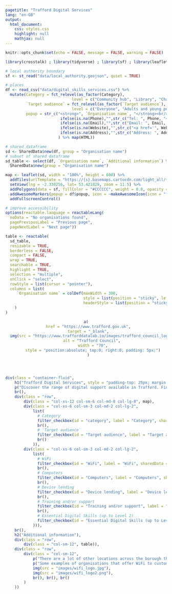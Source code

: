 ```yaml
---
pagetitle: "Trafford Digital Services"
lang: "en-GB"
output: 
  html_document:
    css: styles.css
    highlight: null
    mathjax: null
---
```


```r
knitr::opts_chunk$set(echo = FALSE, message = FALSE, warning = FALSE)

library(crosstalk) ; library(tidyverse) ; library(sf) ; library(leaflet) ; library(leaflet.extras) ; library(reactable) ; library(shiny) ; library(htmlwidgets) ; library(htmltools)

# local authority boundary
sf <- st_read("data/local_authority.geojson", quiet = TRUE)

# places
df <- read_csv("data/digital_skills_services.csv") %>%
  mutate(Category = fct_relevel(as_factor(Category),
                             level = c("Community hub", "Library", "Charity/community group", "Education establishment", "Training provider", "Retailer", "Job Centre")),
         `Target audience` = fct_relevel(as_factor(`Target audience`),
                             level = c("Everyone", "Adults and young people with disabilities", "Customers", "Families", "Individuals with hearing impairment", "Jobseekers", "Older people", "Residents", "Students", "Women", "Young people")),
         popup = str_c("<strong>", `Organisation name`, "</strong><br/>",
                        ifelse(is.na(Phone),"",str_c("Tel: ", Phone, "<br/>")), 
                        ifelse(is.na(Email),"",str_c("Email: ", Email, "<br/>")), 
                        ifelse(is.na(Website),"",str_c("<a href='", Website, "'target='_blank'>Website</a><br/><br/>")),
                        ifelse(is.na(Address),"",str_c("Address: ", Address, ", ", Postcode))
                       ) %>% map(HTML))

# shared dataframe
sd <- SharedData$new(df, group = "Organisation name")
# subset of shared dataframe
sd_table <- select(df, `Organisation name`, `Additional information`) %>%
  SharedData$new(group = "Organisation name")
```

```r
map <- leaflet(sd, width = "100%", height = 600) %>%
  addTiles(urlTemplate = "https://{s}.basemaps.cartocdn.com/light_all/{z}/{x}/{y}{r}.png", attribution = '&copy; <a href="https://www.openstreetmap.org/copyright">OpenStreetMap</a> contributors &copy; <a href="https://carto.com/attributions">CARTO</a> | <a href="https://www.ons.gov.uk/methodology/geography/licences">Contains OS data © Crown copyright and database right (2021)</a>', options = tileOptions(minZoom = 6, maxZoom = 18)) %>%
  setView(lng = -2.330256, lat= 53.421829, zoom = 11.5) %>%
  addPolygons(data = sf, fillColor = "#CCCCCC", weight = 0.8, opacity = 1, color = "#212121") %>%  
  addAwesomeMarkers(popup = df$popup, icon = ~makeAwesomeIcon(icon = "fas fa-hand-pointer", library = "fa", iconColor = "#FFFFFF", markerColor = "blue")) %>%
  addFullscreenControl()
```

```r
# improve accessibility
options(reactable.language = reactableLang(
  noData = "No organisations found",
  pagePreviousLabel = "Previous page",
  pageNextLabel = "Next page"))

table <- reactable(
  sd_table,
  resizable = TRUE,
  borderless = FALSE,
  compact = FALSE,
  wrap = TRUE,
  searchable = TRUE,
  highlight = TRUE,
  selection = "multiple",
  onClick = "select",
  rowStyle = list(cursor = "pointer"),
  columns = list(
     `Organisation name` = colDef(maxWidth = 300,
                                  style = list(position = "sticky", left = 0),
                                  headerStyle = list(position = "sticky", left = 0))
    )
)
```
<header>
```r
a(
  href = "https://www.trafford.gov.uk",
  target = "_blank",
  img(src = "https://www.trafforddatalab.io/images/trafford_council_logo_black_on_white_100px.png", 
      alt = "Trafford Council", 
      width = "70",
      style = "position:absolute; top:0; right:0; padding: 5px;")
  )
```
</header><main>
```r
div(class = "container-fluid",
    h1("Trafford Digital Services", style = "padding-top: 25px; margin-bottom: 20px;"),
    p("Discover the range of digital support available in Trafford. Find details of Wi-Fi hotspots, computer access and device lending schemes, along with contact information and website links to local organisations."),
    br(),
    div(class = "row",
        div(class = "col-xs-12 col-sm-6 col-md-8 col-lg-8", map),
        div(class = "col-xs-6 col-sm-3 col-md-2 col-lg-2", 
            list(
              # Category
              filter_checkbox(id = "category", label = "Category", sharedData = sd, group = ~Category),
              br(),
              # `Target audience`
              filter_checkbox(id = "Target audience", label = "Target audience", sharedData = sd, group = ~`Target audience`),
              br()
            )),
        div(class = "col-xs-6 col-sm-3 col-md-2 col-lg-2", 
            list(
              # WiFi
              filter_checkbox(id = "WiFi", label = "WiFi", sharedData = sd, group = ~ifelse(WiFi == "x", "Available", NA), inline = TRUE),
              br(),
              # Computers
              filter_checkbox(id = "Computers", label = "Computers", sharedData = sd, group = ~ifelse(Computers == "x", "Available", NA), inline = TRUE),
              br(),
              # Device lending
              filter_checkbox(id = "Device lending", label = "Device lending", sharedData = sd, group = ~ifelse(`Device lending` == "x", "Available", NA), inline = TRUE),
              br(),
              # Training and/or support
              filter_checkbox(id = "Training and/or support", label = "Training and/or support", sharedData = sd, group = ~ifelse(`Training and/or support` == "x", "Available", NA), inline = TRUE),
              br(),
              # Essential Digital Skills (up to Level 2)
              filter_checkbox(id = "Essential Digital Skills (up to Level 2)", label = "Essential Digital Skills (up to Level 2)", sharedData = sd, group = ~ifelse(`Essential Digital Skills (up to Level 2)` == "x", "Available", NA), inline = TRUE)
            ))),
    br(),
    h2("Additional information"),
    div(class = "row",
        div(class = "col-sm-12", table)),
    div(class = "row",
        div(class = "col-sm-12", 
            p("There are a lot of other locations across the borough that you are able to access free WiFi. A range of retailers offer these services to paying customers. If you have WiFi at home your provider might also offer free WiFi hotspots while you’re out and about."),
            p("Some examples of organisations that offer WiFi to customers while on their premises are Aldi, McDonalds and Costa Coffee but there are many more. All you need to do is look out for the Free WiFi symbol once you are inside which might look something like this:"),
            img(src = "images/wifi_logo.jpg"),
            img(src = "images/wifi_logo2.png"),
            br(), br(), br()
        )
    ))
```
</main>
<script>
  // Remove the crosstalk selection button from the Leaflet map. Map may not have initialised at this point so set up an interval to keep calling until it has
  var removeSelectionButtonFn = setInterval(removeSelectionButton, 100);
  
  function removeSelectionButton() {
    try {
      // We don't have an id or name so have to do it by classname and then check we have the correct button by testing the 'title' attribute
      var arrEasyButtonContainer = document.getElementsByClassName('easy-button-container');
  
      for (var i = 0; i < arrEasyButtonContainer.length; i++) {
        if (arrEasyButtonContainer[i].childNodes[0].title == "Make a selection") {
          var parent = arrEasyButtonContainer[i].parentNode;
          parent.removeChild(arrEasyButtonContainer[i]);    // remove the whole container plus button
          clearInterval(removeSelectionButtonFn);  // cancel any further calls to this function as we have completed all actions
        }
      }
    }
    catch(e) {
      clearInterval(removeSelectionButtonFn);   // something went wrong so cancel fn call
    }
  }
  
  
  // Add aria-label attribute to the fullscreen Leaflet map button to identify its purpose as the link is empty (assessibility issue)
  // Map may not have initialised at this point so set up an interval to keep calling until it has
  var updateFullscreenButtonFn = setInterval(updateFullscreenButton, 100);
  
  function updateFullscreenButton() {
    try {
      // We don't have an id or name so have to do it by classname
      var arrFullscreenButtonLink = document.getElementsByClassName('leaflet-control-fullscreen-button');
      
      if (arrFullscreenButtonLink.length > 0) {
        // set aria-label to describe the function of the link/button
        arrFullscreenButtonLink[0].setAttribute('aria-label', 'Maximise/minimise map.');
        
        clearInterval(updateFullscreenButtonFn);    // cancel any further calls to this function as we have completed all actions
      }
    }
    catch(e) {
      clearInterval(updateFullscreenButtonFn);    // something went wrong so cancel fn call
    }
  }
  
  
  // Add type="hidden" attribute to all form elements with classname "irs-hidden-input" to remove errors in
  // WAVE due to the inputs not having labels.
  // The controls may not have initialised at this point so set up an interval to keep calling until they have
  var addInputHiddenFn = setInterval(addInputHidden, 500);
  
  function addInputHidden() {
    try {
      var arrHiddenInputs = document.getElementsByClassName('irs-hidden-input');
    
      if (arrHiddenInputs.length > 0) {
        for (var i = 0; i < arrHiddenInputs.length; i++) {
          arrHiddenInputs[i].setAttribute('type', 'hidden');
        }
        
        clearInterval(addInputHiddenFn);   // cancel any further calls to this function as we have completed all actions
      }
    }
    catch(e) {
      clearInterval(addInputHiddenFn);   // something went wrong so cancel fn call
    }
  }
  
  
  // Remove label tags created by crosstalk for the checkboxes and sliders as they cause validation errors,
  // and replace them with fieldsets and legends containing the text of the label
  // Reason for the error is that the 'for' attribute isn't referencing an id of a form control
  // NOTE: the do while loop always references array index 0 because as the elements are removed from the DOM they are also removed from the array
  var arrFormLabels = document.getElementsByClassName('control-label');
  var parent;
  var labelText;
  var newNode;
  var fieldset;
  var legend;
  
  do {
    parent = arrFormLabels[0].parentNode;                   // container of the label
    labelText = arrFormLabels[0].firstChild.textContent;    // get the label text we want to preserve
    
    // create the new fieldset and legend nodes first
    legend = document.createElement('legend');
    legend.appendChild(document.createTextNode(labelText));
    legend.setAttribute('class', 'formGroupHeading');
    fieldset = document.createElement('fieldset');
    fieldset.appendChild(legend);
    
    parent.removeChild(arrFormLabels[0]);   // remove the old label
    
    // Now add all the children of parent to the newly created fieldset
    while (parent.childNodes.length > 0) {
      fieldset.appendChild(parent.childNodes[0]);
    }
    
    parent.appendChild(fieldset);    // add the fieldset to the parent
    
    // For the slider widgets we also need to add an aria-label to describe the purpose of the group
    if (parent.classList.contains('crosstalk-input-slider')) {
      parent.setAttribute('aria-label', 'Slider range control for ' + labelText);
      parent.setAttribute('tabindex', '0');    // allow the slider group to be accessed via tab
    }
  }
  while (arrFormLabels.length > 0);
  
  
  // Add aria-labels to the slider components
  // The inner controls may not have initialised at this point so set up an interval to keep calling until they have
  var slidersFn = setInterval(sliders, 500);
  
  function sliders() {
    try {
      var arrSliders = document.getElementsByClassName('crosstalk-input-slider');   // The div surrounding the control group
    
      var arrMinValues = document.getElementsByClassName('irs-min');          // range min label
      var arrMaxValues = document.getElementsByClassName('irs-max');          // range max label
      var arrFromValues = document.getElementsByClassName('irs-from');        // range from label
      var arrToValues = document.getElementsByClassName('irs-to');            // range to label
      var arrSingleValues = document.getElementsByClassName('irs-single');    // range from - to label
      var arrSliderHandles = document.getElementsByClassName('irs-slider');   // the handles on the sliders
      
      if (arrFromValues.length == arrSliders.length) {
        // We know how many sliders there are on the page as their containers are written into the HTML.
        // The actual slider widgets are dynamically created within them at runtime.
        // If the array lengths match we know that the widgets have all been created
        for (var i = 0; i < arrSliders.length; i++) {
          arrMinValues[i].setAttribute('aria-label', 'Minimum range value');
          arrMaxValues[i].setAttribute('aria-label', 'Maximum range value');
          arrFromValues[i].setAttribute('aria-label', 'Lower range value');
          arrToValues[i].setAttribute('aria-label', 'Upper range value');
          arrSingleValues[i].setAttribute('aria-label', 'Range values');
        }
        
        // these are the slider handles
        for (var i = 0; i < arrSliderHandles.length; i++) {
          arrSliderHandles[i].setAttribute('aria-label', 'slider handle');    // not using role="slider" as unfortunately this control doesn't seem to conform to the WAI-ARIA specification for the slider role
        }
        
        clearInterval(slidersFn);   // cancel any further calls to this function as we have completed all actions
      }
    }
    catch(e) {
      clearInterval(slidersFn);   // something went wrong so cancel fn call
    }
  }
</script>